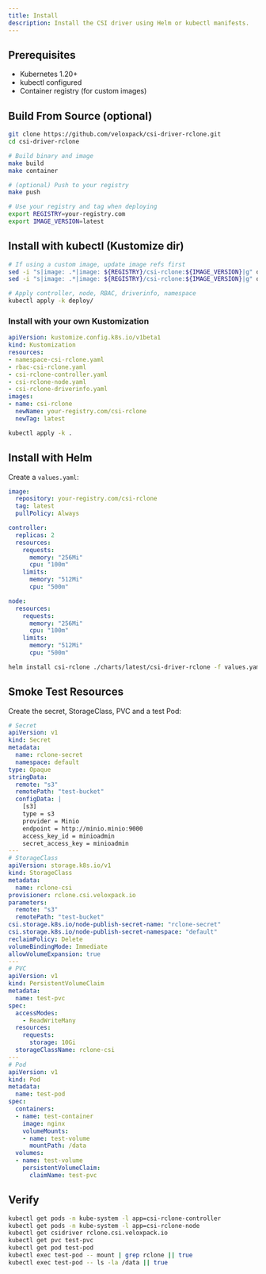 ```yaml
---
title: Install
description: Install the CSI driver using Helm or kubectl manifests.
---
```


## Prerequisites

- Kubernetes 1.20+
- kubectl configured
- Container registry (for custom images)

## Build From Source (optional)

```bash
git clone https://github.com/veloxpack/csi-driver-rclone.git
cd csi-driver-rclone

# Build binary and image
make build
make container

# (optional) Push to your registry
make push

# Use your registry and tag when deploying
export REGISTRY=your-registry.com
export IMAGE_VERSION=latest
```

## Install with kubectl (Kustomize dir)

```bash
# If using a custom image, update image refs first
sed -i "s|image: .*|image: ${REGISTRY}/csi-rclone:${IMAGE_VERSION}|g" deploy/csi-rclone-controller.yaml
sed -i "s|image: .*|image: ${REGISTRY}/csi-rclone:${IMAGE_VERSION}|g" deploy/csi-rclone-node.yaml

# Apply controller, node, RBAC, driverinfo, namespace
kubectl apply -k deploy/
```

### Install with your own Kustomization

```yaml
apiVersion: kustomize.config.k8s.io/v1beta1
kind: Kustomization
resources:
- namespace-csi-rclone.yaml
- rbac-csi-rclone.yaml
- csi-rclone-controller.yaml
- csi-rclone-node.yaml
- csi-rclone-driverinfo.yaml
images:
- name: csi-rclone
  newName: your-registry.com/csi-rclone
  newTag: latest
```

```bash
kubectl apply -k .
```

## Install with Helm

Create a `values.yaml`:

```yaml
image:
  repository: your-registry.com/csi-rclone
  tag: latest
  pullPolicy: Always

controller:
  replicas: 2
  resources:
    requests:
      memory: "256Mi"
      cpu: "100m"
    limits:
      memory: "512Mi"
      cpu: "500m"

node:
  resources:
    requests:
      memory: "256Mi"
      cpu: "100m"
    limits:
      memory: "512Mi"
      cpu: "500m"
```

```bash
helm install csi-rclone ./charts/latest/csi-driver-rclone -f values.yaml -n kube-system
```

## Smoke Test Resources

Create the secret, StorageClass, PVC and a test Pod:

```yaml
# Secret
apiVersion: v1
kind: Secret
metadata:
  name: rclone-secret
  namespace: default
type: Opaque
stringData:
  remote: "s3"
  remotePath: "test-bucket"
  configData: |
    [s3]
    type = s3
    provider = Minio
    endpoint = http://minio.minio:9000
    access_key_id = minioadmin
    secret_access_key = minioadmin
---
# StorageClass
apiVersion: storage.k8s.io/v1
kind: StorageClass
metadata:
  name: rclone-csi
provisioner: rclone.csi.veloxpack.io
parameters:
  remote: "s3"
  remotePath: "test-bucket"
csi.storage.k8s.io/node-publish-secret-name: "rclone-secret"
csi.storage.k8s.io/node-publish-secret-namespace: "default"
reclaimPolicy: Delete
volumeBindingMode: Immediate
allowVolumeExpansion: true
---
# PVC
apiVersion: v1
kind: PersistentVolumeClaim
metadata:
  name: test-pvc
spec:
  accessModes:
    - ReadWriteMany
  resources:
    requests:
      storage: 10Gi
  storageClassName: rclone-csi
---
# Pod
apiVersion: v1
kind: Pod
metadata:
  name: test-pod
spec:
  containers:
  - name: test-container
    image: nginx
    volumeMounts:
    - name: test-volume
      mountPath: /data
  volumes:
  - name: test-volume
    persistentVolumeClaim:
      claimName: test-pvc
```

## Verify

```bash
kubectl get pods -n kube-system -l app=csi-rclone-controller
kubectl get pods -n kube-system -l app=csi-rclone-node
kubectl get csidriver rclone.csi.veloxpack.io
kubectl get pvc test-pvc
kubectl get pod test-pod
kubectl exec test-pod -- mount | grep rclone || true
kubectl exec test-pod -- ls -la /data || true
```


